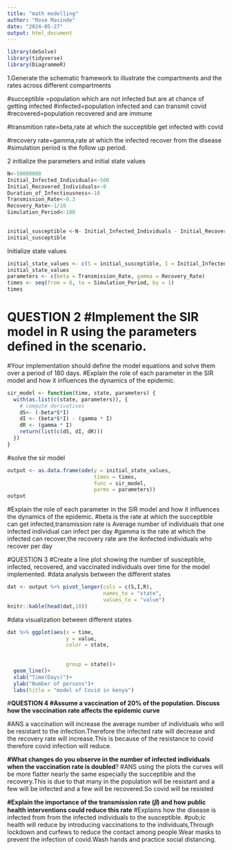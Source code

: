 ---
title: "math modelling"
author: "Rose Masinde"
date: "2024-05-27"
output: html_document
---

```{r}
library(deSolve)
library(tidyverse)
library(DiagrammeR)
```

1.Generate the schematic framework to illustrate the compartments and the rates across different compartments

#succeptible =population which are not infected but are at chance of getting infected #infected=population infected and can transmit covid #recovered=population recovered and are immune

#transmition rate=beta,rate at which the succeptible get infected with covid

#recovery rate=gamma,rate at which the infected recover from the disease #simulation period is the follow up period.

2 initialize the parameters and initial state values\

```{r}
N<-50000000
Initial_Infected_Individuals<-500
Initial_Recovered_Individuals<-0
Duration_of_Infectiousness<-10 
Transmission_Rate<-0.3 
Recovery_Rate<-1/10 
Simulation_Period<-180

 
initial_susceptible <-N- Initial_Infected_Individuals - Initial_Recovered_Individuals
initial_susceptible
```

Initialize state values

```{r}

initial_state_values <- c(S = initial_susceptible, I = Initial_Infected_Individuals, R = Initial_Recovered_Individuals)
initial_state_values
parameters <- c(beta = Transmission_Rate, gamma = Recovery_Rate)
times <- seq(from = 0, to = Simulation_Period, by = 1)
times
```

# QUESTION 2 #Implement the SIR model in R using the parameters defined in the scenario.

#Your implementation should define the model equations and solve them over a period of 180 days. #Explain the role of each parameter in the SIR model and how it influences the dynamics of the epidemic.

```{r}
sir_model <- function(time, state, parameters) {     
  with(as.list(c(state, parameters)), { 
    # compute derivatives
    dS<- (-beta*S*I)
    dI <- (beta*S*I) - (gamma * I)
    dR <- (gamma * I)
    return(list(c(dS, dI, dR)))                             
  })
}
```

#solve the sir model

```{r}
output <- as.data.frame(ode(y = initial_state_values, 
                            times = times, 
                            func = sir_model,
                            parms = parameters))
output
```

#Explain the role of each parameter in the SIR model and how it influences the dynamics of the epidemic. #beta is the rate at which the succeptible can get infected,transmission rate is Average number of individuals that one infected individual can infect per day #gamma is the rate at which the infected can recover,the recovery rate are the iknfected individuals who recover per day

#QUESTION 3 #Create a line plot showing the number of susceptible, infected, recovered, and vaccinated individuals over time for the model implemented. #data analysis between the different states

```{r}
dat <- output %>% pivot_longer(cols = c(S,I,R),
                               names_to = "state",
                               values_to = "value")
knitr::kable(head(dat,10))
```

#data visualization between different states

```{r}
dat %>% ggplot(aes(x = time,
                   y = value,
                   color = state,
                   
                   
                   group = state))+
  geom_line()+
  xlab("Time(Days)")+
  ylab("Number of persons")+
  labs(title = "model of Covid in kenya")
```

\#**QUESTION 4 #Assume a vaccination of 20% of the population. Discuss how the vaccination rate affects the epidemic curve**

#ANS a vaccination will increase the average number of individuals who will be resistant to the infection.Therefore the infected rate will decrease and the recovery rate will increase.This is because of the resistance to covid therefore covid infection will reduce.

**#What changes do you observe in the number of infected individuals when the vaccination rate is doubled**? #ANS using the plots the curves will be more flatter nearly the same especially the succeptible and the recovery.This is due to that many in the population will be resistant and a few will be infected and a few will be recovered.So covid will be resisted

**#Explain the importance of the transmission rate (𝛽) and how public health interventions could reduce this rate** #Explains how the disease is infected from from the infected individuals to the susceptible. #pub;ic health will reduce by introducing vaccinations to the individuals,Through lockdown and curfews to reduce the contact among people.Wear masks to prevent the infection of covid.Wash hands and practice social distancing.
